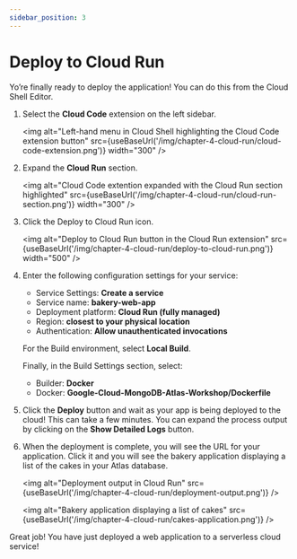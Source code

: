 ```yaml
---
sidebar_position: 3
---
```



# Deploy to Cloud Run

Yo’re finally ready to deploy the application! You can do this from the Cloud Shell Editor.

1. Select the **Cloud Code** extension on the left sidebar.

    <img
        alt="Left-hand menu in Cloud Shell highlighting the Cloud Code extension button"
        src={useBaseUrl('/img/chapter-4-cloud-run/cloud-code-extension.png')}
        width="300"
    />

1. Expand the **Cloud Run** section.

    <img
        alt="Cloud Code extention expanded with the Cloud Run section highlighted"
        src={useBaseUrl('/img/chapter-4-cloud-run/cloud-run-section.png')}
        width="300"
    />

1. Click the Deploy to Cloud Run icon.

    <img
        alt="Deploy to Cloud Run button in the Cloud Run extension"
        src={useBaseUrl('/img/chapter-4-cloud-run/deploy-to-cloud-run.png')}
        width="500"
    />

1. Enter the following configuration settings for your service:

    - Service Settings: **Create a service**
    - Service name: **bakery-web-app**
    - Deployment platform: **Cloud Run (fully managed)**
    - Region: **closest to your physical location**
    - Authentication: **Allow unauthenticated invocations**

    For the Build environment, select **Local Build**.

    Finally, in the Build Settings section, select:

    - Builder: **Docker**
    - Docker: **Google-Cloud-MongoDB-Atlas-Workshop/Dockerfile**

1. Click the **Deploy** button and wait as your app is being deployed to the cloud! This can take a few minutes. You can expand the process output by clicking on the **Show Detailed Logs** button.

1. When the deployment is complete, you will see the URL for your application. Click it and you will see the bakery application displaying a list of the cakes in your Atlas database.

    <img
        alt="Deployment output in Cloud Run"
        src={useBaseUrl('/img/chapter-4-cloud-run/deployment-output.png')}
    />

    <img
        alt="Bakery application displaying a list of cakes"
        src={useBaseUrl('/img/chapter-4-cloud-run/cakes-application.png')}
    />

Great job! You have just deployed a web application to a serverless cloud service!
